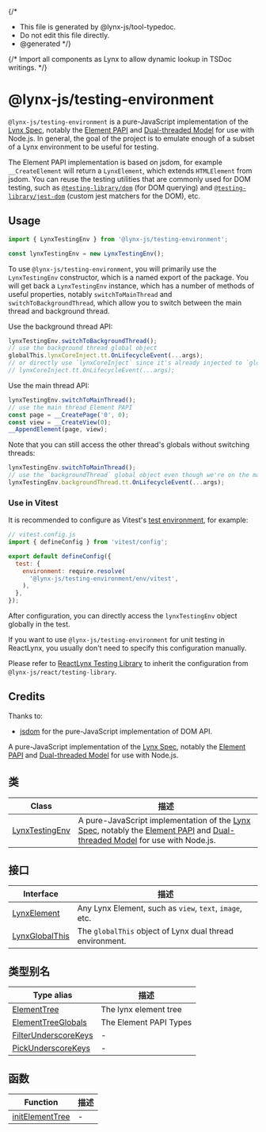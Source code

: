 {/*
* This file is generated by @lynx-js/tool-typedoc.
* Do not edit this file directly.
* @generated
*/}

{/* Import all components as Lynx to allow dynamic lookup in TSDoc writings. */}


# @lynx-js/testing-environment

`@lynx-js/testing-environment` is a pure-JavaScript implementation of the [Lynx Spec](https://lynxjs.org/api/engine/element-api), notably the [Element PAPI](https://lynxjs.org/api/engine/element-api) and [Dual-threaded Model](https://lynxjs.org/guide/spec#dual-threaded-model) for use with Node.js. In general, the goal of the project is to emulate enough of a subset of a Lynx environment to be useful for testing.

The Element PAPI implementation is based on jsdom, for example `__CreateElement` will return a `LynxElement`, which extends `HTMLElement` from jsdom. You can reuse the testing utilities that are commonly used for DOM testing, such as [`@testing-library/dom`](https://github.com/testing-library/dom-testing-library) (for DOM querying) and [`@testing-library/jest-dom`](https://github.com/testing-library/jest-dom) (custom jest matchers for the DOM), etc.

## Usage

```js
import { LynxTestingEnv } from '@lynx-js/testing-environment';

const lynxTestingEnv = new LynxTestingEnv();
```

To use `@lynx-js/testing-environment`, you will primarily use the `LynxTestingEnv` constructor, which is a named export of the package. You will get back a `LynxTestingEnv` instance, which has a number of methods of useful properties, notably `switchToMainThread` and `switchToBackgroundThread`, which allow you to switch between the main thread and background thread.

Use the background thread API:

```js
lynxTestingEnv.switchToBackgroundThread();
// use the background thread global object
globalThis.lynxCoreInject.tt.OnLifecycleEvent(...args);
// or directly use `lynxCoreInject` since it's already injected to `globalThis`
// lynxCoreInject.tt.OnLifecycleEvent(...args);
```

Use the main thread API:

```js
lynxTestingEnv.switchToMainThread();
// use the main thread Element PAPI
const page = __CreatePage('0', 0);
const view = __CreateView(0);
__AppendElement(page, view);
```

Note that you can still access the other thread's globals without switching threads:

```js
lynxTestingEnv.switchToMainThread();
// use the `backgroundThread` global object even though we're on the main thread
lynxTestingEnv.backgroundThread.tt.OnLifecycleEvent(...args);
```

### Use in Vitest

It is recommended to configure as Vitest's [test environment](https://vitest.dev/guide/environment), for example:

```js
// vitest.config.js
import { defineConfig } from 'vitest/config';

export default defineConfig({
  test: {
    environment: require.resolve(
      '@lynx-js/testing-environment/env/vitest',
    ),
  },
});
```

After configuration, you can directly access the `lynxTestingEnv` object globally in the test.

If you want to use `@lynx-js/testing-environment` for unit testing in ReactLynx, you usually don't need to specify this configuration manually.

Please refer to [ReactLynx Testing Library](https://lynxjs.org/react/reactlynx-testing-library.html) to inherit the configuration from `@lynx-js/react/testing-library`.

## Credits

Thanks to:

- [jsdom](https://github.com/jsdom/jsdom) for the pure-JavaScript implementation of DOM API.

A pure-JavaScript implementation of the [Lynx Spec](https://lynxjs.org/guide/spec.html),
notably the [Element PAPI](https://lynxjs.org/api/engine/element-api) and [Dual-threaded Model](https://lynxjs.org/guide/spec#dual-threaded-model) for use with Node.js.

## 类

| Class | 描述 |
| ------ | ------ |
| [LynxTestingEnv](/api/lynx-testing-environment/Class.LynxTestingEnv.mdx) | A pure-JavaScript implementation of the [Lynx Spec](https://lynxjs.org/guide/spec.html), notably the [Element PAPI](https://lynxjs.org/api/engine/element-api) and [Dual-threaded Model](https://lynxjs.org/guide/spec#dual-threaded-model) for use with Node.js. |

## 接口

| Interface | 描述 |
| ------ | ------ |
| [LynxElement](/api/lynx-testing-environment/Interface.LynxElement.mdx) | Any Lynx Element, such as `view`, `text`, `image`, etc. |
| [LynxGlobalThis](/api/lynx-testing-environment/Interface.LynxGlobalThis.mdx) | The `globalThis` object of Lynx dual thread environment. |

## 类型别名

| Type alias | 描述 |
| ------ | ------ |
| [ElementTree](/api/lynx-testing-environment/TypeAlias.ElementTree.mdx) | The lynx element tree |
| [ElementTreeGlobals](/api/lynx-testing-environment/TypeAlias.ElementTreeGlobals.mdx) | The Element PAPI Types |
| [FilterUnderscoreKeys](/api/lynx-testing-environment/TypeAlias.FilterUnderscoreKeys.mdx) | - |
| [PickUnderscoreKeys](/api/lynx-testing-environment/TypeAlias.PickUnderscoreKeys.mdx) | - |

## 函数

| Function | 描述 |
| ------ | ------ |
| [initElementTree](/api/lynx-testing-environment/Function.initElementTree.mdx) | - |
